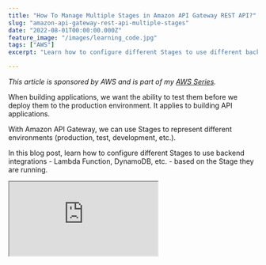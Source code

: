 ```yaml
---
title: "How To Manage Multiple Stages in Amazon API Gateway REST API?"
slug: "amazon-api-gateway-rest-api-multiple-stages"
date: "2022-08-01T00:00:00.000Z"
feature_image: "/images/learning_code.jpg"
tags: ["AWS"]
excerpt: "Learn how to configure different Stages to use different backend integrations - Lambda Function, DynamoDB etc - based on the Stage they are running. We will use Stage variables to set up connections with different Lambda Functions and DynamoDB database."

---
```


_This article is sponsored by AWS and is part of my [AWS Series](/blog/tag/aws/)._

When building applications, we want the ability to test them before we deploy them to the production environment. It applies to building API applications.

With Amazon API Gateway, we can use Stages to represent different environments (production, test, development, etc.).

In this blog post, learn how to configure different Stages to use backend integrations - Lambda Function, DynamoDB, etc. - based on the Stage they are running.

<div>
<iframe src="https://www.youtube.com/embed/13Urq-AqH8M" />
</div>

In a previous post, we learned [how to build an API Gateway REST API Using AWS Lambda Proxy Integration](/posts/amazon-api-gateway-rest-api-lambda-proxy-integration/). We learned how to handle the API Gateway requests in a Lambda function built in .NET, connect to a DynamoDB table and perform CRUD operations.

[

How To Build an API Gateway REST API Using AWS Lambda Proxy Integration?

In this post, you will learn how to build a REST API using Amazon API Gateway with AWS Lambda Proxy integration built in .NET Core. Learn how to build and set up the Lambda integration, connect to a DynamoDB database and perform CRUD operations.

![](/images/favicon.ico)Rahul NathRahul Pulikkot Nath

![](/images/aws_lambda.jpg)

](/posts/amazon-api-gateway-rest-api-lambda-proxy-integration)

However, when deploying to multiple Stages, we had one issue -  APIs deployed to different Stages were using the same backend integrations - Lambda Function and DynamoDB table. We want each API Stage to talk to its own backed integration services. This makes each Stage isolated and runs without affecting other Stages.

> _Following a convention when naming resources and services is a good practice._

For this example, I will prefix each resource/service with the name of the Stage it’s running, except for Production. For e.g., A DynamoDB table for the Test environment/Stage will be named _test-User._ The Lambda Function, in this case, will be _test-user-service._

The hyphen in the names to indicate the stage makes the name more readable in the resources list. Choose a convention based on your team preferences.

We can make each Stage interact with their respective integrations services using Stage or Environment variables.

Based on the AWS Services involved and how they are set up in the end-to-end integration, we will need to define these variables at multiple places.

API Gateway Stages
------------------

A Stage is a logical reference to a lifecycle state of your API (for example, `dev`, `prod`, `beta`, `v2`). You can deploy an API to multiple Stages based on your application requirement.

Each Stage allows configuring environment-specific variables, called Stage Variables in API Gateway.

> _[Stage variables](https://docs.aws.amazon.com/apigateway/latest/developerguide/stage-variables.html) are name-value pairs that you can define as configuration attributes associated with a deployment stage of a REST API. They act like environment variables and can be used in your API setup and mapping templates._

### Adding Stage Variables

To create a stage variable, navigate to Stages and the stage you want to add the variable. Under the Stage Variables section, add a new variable.

Below I have added ‘_env_’, an environment variable to indicate the environment the Stage is running.

![Add stage variable to the API Stage. ](/images/api-gateway-rest-api-lambda-proxy-stage-variables.jpg)

The _env_ variable for the Test stage is ‘test-‘.

We can use the env stage variable to prefix the integration services it connects.

E.g., In the test environment, the Lambda Function will be ‘_test-user-service_’, and the DynamoDB table will be _test-User._

### Configure API Integration Using Stage Variables

We can now configure the Method Integration Request on the API Gateway to connect to the stage-specific Lambda Function. For the Test stage, we need it to connect to `test-user-service`, and for the Prod stage, we will connect to the original `user-service`.

Under the Integration Request, when setting the Lambda Function, we can use the Stage Variables to append to the name of the Lambda Function, as shown below.

![Use stage variables to prefix the Lambda Function name when specifying the Integration endpoint in API Gateway REST API Integration Method.](/images/api-gateway-rest-api-lambda-proxy-lambda-method-integration-request-stage-variables.jpg)

So now we have the Lambda Function as `${stageVariables.env}user-service`, which uses the _stageVariables_ object to retrieve the _env_ variable.

On saving the Lambda Function integration with the _stageVariables_ in, it prompts to ensure we add `lambda:InvokeFunction` permissions to the Lambda function manually.

The last time we explicitly selected the Lambda Function for the integration, it automatically set up these permissions.

Since API Gateway cannot determine what values the stage variables will contain, it delegates this responsibility to us to manually set up.

![Add permission to Lambda Function manually for API Gateway to be able to invoke it. When you use stage variables in the lambda name, this dialog prompts up since you need to add in the permissions manually.](/images/api-gateway-rest-api-lambda-proxy-lambda-permissions.jpg)

Later in the post, we will use the above information to set up the Resource-based policy in our Lambda Functions manually.

Multiple Lambda Functions
-------------------------

Since each Stage connects to its own Lambda Function, we need to deploy the same function code to different Lambda.

[

AWS Lambda For The .NET Developer

Learn to build Serverless Applications on AWS

![](/images/apple-touch-icon.png)Udemy

![](/images/4689888_b522_4.jpg)

](https://www.udemy.com/course/aws-lambda-dotnet/?referralCode=981481B991C2890BD448)

Based on the Stage the Lambda Function is running on, it needs to also connect to different DynamoDB tables. This also applies to other services if you are using any in your applications.

### Configure DynamoDB Based on Stage

First, create a new DynamoDB table and append the name with our Stage prefix. In this case, it will be _test-User_ Table.

For the Lambda function to be able to talk to the correct DynamoDB table, we need to make sure to append the stage variable to the default table name it uses from the _`User`_ class name.

When setting up the `DynamoDBContext` instance, we can pass a configuration to apply a prefix for table names.

```csharp
public Function()
{
        var environment = Environment.GetEnvironmentVariable("Environment");
        _dynamoDbContext = new DynamoDBContext(new AmazonDynamoDBClient(),
            new DynamoDBContextConfig()
            {
                TableNamePrefix = environment
            });
    }
```
    

Since we are using the environment variable to determine the value to prefix to DynamoDB table names, we can configure this based on the environment the Lambda Function is running for.

You can configure this in AWS Console, under Configuration → Environment Variables.

Below I have set the variable _Environment_ to be ‘_test-’_ for the _test-user-service_ Lambda Function.

![Add environment variable for the Lambda Function from the AWS Console.](/images/api-gateway-rest-api-lambda-proxy-lambda-environment-variable.jpg)

### Configuring Lambda Policies Based on Environment

Now that the Lambda Function connects to the appropriate DynamoDB table based on the Environment variable settle, it also needs to be given the relevant IAM policies to talk to.

Navigate to the Lambda Function in AWS Console, under Configuration → Permissions, and select the Execution Role assigned to the Lambda Function.

This opens the IAM Role, where you can Add additional Permissions to the role.

![Update the Lambda IAM Role to provider permissions to talk to the Stage-specific DynamoDB table. Explicitly select the required permissions and the Resources the Lambda function needs access to.](/images/api-gateway-rest-api-lambda-proxy-lambda-iam-role-stage.jpg)

I’ve added the same set of permissions that we provided when setting up the first Lambda Function [in the previous post](/posts/amazon-api-gateway-rest-api-lambda-proxy-integration/), but to the stage-specific DynamoDB table.

### Setting Up API Gateway and Lambda Permissions

Under Permissions → Resource-based Policy section, add a new permissions.

_A resource-based policy lets you grant permissions to other AWS accounts or services per resource._

You can get the values to fill below from the popup that showed up when we updated the Integration Request to use Stage Variables.

Below, the Source ARN specifies the endpoint ARN details that require access. In this case, all HTTP Methods under the user resource is given access to invoke the Lambda function.

TDK star notation details

![Add a resource-based policy to provide the API Gateway permission to invoke the Lambda Function. The Source ARN specifies the endpoint ARN details that require access. In this case, all HTTP Methods under the user resource is given access to invoke the Lambda function. ](/images/api-gateway-rest-api-lambda-stage-permission.jpg)

Managing API Deployments
------------------------

We have successfully configured the different services and resources to connect based on the Stage it’s running on.

Launch the API Gateway URL for the Test stage and make a `GET` and `POST` request to test it. You will see the data retrieved/saved from the _test-User_ table. You can also verify the CloudWatch logs of the _test-user-service_ Lambda Function to make sure they are called.

When making changes to the REST API definitions, you can now first deploy it to the Test stage. Test the changes first, and push it to the Prod stage when ready.

### Rollback Deployments

Under the Deployment History tab for a Stage, you can see all the deployments made to that stage.

It shows the current stage with a checkmark against it. Selecting a different deployment allows changing the deployment to that version.

![Curernt and previous deployment history under API Gateway Stages. Select a different version and deploy that version.](/images/api-gateway-rest-api-deployment-history.jpg)

This allows easy rollback to a previous deployment when needed. But note that this only rollbacks the API Gateway part of the code. If your deployment includes related backend resource changes, you will need to roll them back separately.

When using a build deploy pipeline, you can manage this all together from a single place/release pipeline. I will cover this in a separate blog post.

_Full Source code and demo [available here](https://rahulpnath.visualstudio.com/YouTube%20Samples/_git/api-gateway-rest-lambda-proxy-integration)._

I hope this helps you manage and set up multiple Stages and API Gateway deployments.
